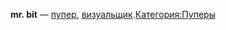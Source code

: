 {{Инфобокс для пуперов
|title2=mr. bit
|другие_ники=
|image3=[[Файл:Mr._bit.jpg|left]]
|caption3=
|сферы_творчества=RYTP
|год_начала=
|image4=
|caption4=
|имя_фамилия=
|дата_рождения=
|место_проживания=Владивосток
|ссылки=
*[https://www.youtube.com/channel/UCKE-SePC-KsVN3A7PadqbSQ YouTube]
}}'''mr. bit''' — [[Пуперы|пупер]], [[Визуальщики|визуальщик]].[[Категория:Пуперы]]